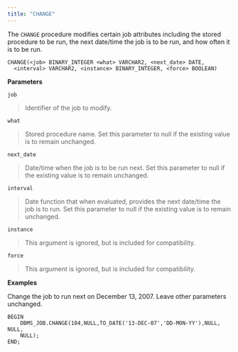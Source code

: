 ```yaml
---
title: "CHANGE"
---
```


The `CHANGE` procedure modifies certain job attributes including the stored procedure to be run, the next date/time the job is to be run, and how often it is to be run.

```text
CHANGE(<job> BINARY_INTEGER <what> VARCHAR2, <next_date> DATE,
  <interval> VARCHAR2, <instance> BINARY_INTEGER, <force> BOOLEAN)
```

**Parameters**

`job`

> Identifier of the job to modify.

`what`

> Stored procedure name. Set this parameter to null if the existing value is to remain unchanged.

`next_date`

> Date/time when the job is to be run next. Set this parameter to null if the existing value is to remain unchanged.

`interval`

> Date function that when evaluated, provides the next date/time the job is to run. Set this parameter to null if the existing value is to remain unchanged.

`instance`

> This argument is ignored, but is included for compatibility.

`force`

> This argument is ignored, but is included for compatibility.

**Examples**

Change the job to run next on December 13, 2007. Leave other parameters unchanged.

```text
BEGIN
    DBMS_JOB.CHANGE(104,NULL,TO_DATE('13-DEC-07','DD-MON-YY'),NULL, NULL,
    NULL);
END;
```
